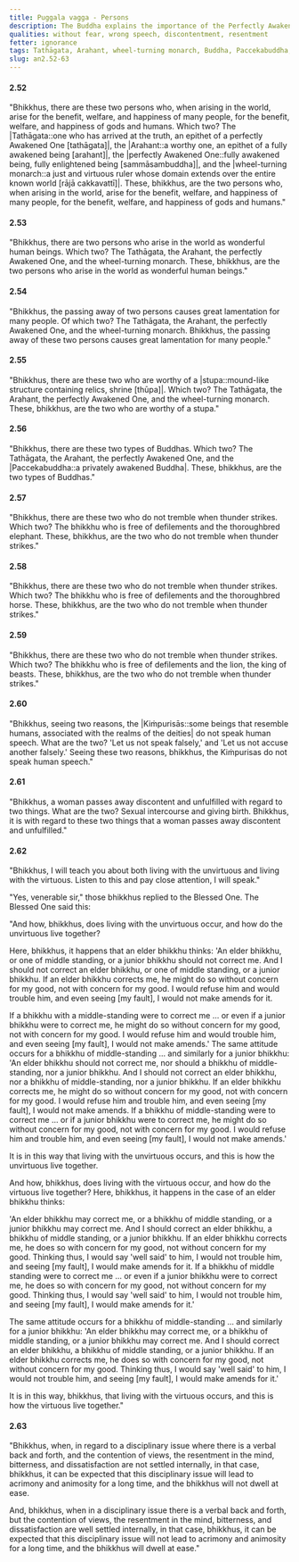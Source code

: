 ```yaml
---
title: Puggala vagga - Persons
description: The Buddha explains the importance of the Perfectly Awakened One and the wheel-turning monarch, shares about the two types of Buddhas, who does not tremble when a thunder strikes, how living with the unvirtuous and virtuous occurs, and the consequences of not internally settling contention of views and resentment arising from a disciplinary issue.
qualities: without fear, wrong speech, discontentment, resentment
fetter: ignorance
tags: Tathāgata, Arahant, wheel-turning monarch, Buddha, Paccekabuddha, discipline, contention, resentment, acrimony, animosity, virtuous, unvirtuous, an, an2
slug: an2.52-63
---
```


#### 2.52

"Bhikkhus, there are these two persons who, when arising in the world, arise for the benefit, welfare, and happiness of many people, for the benefit, welfare, and happiness of gods and humans. Which two? The |Tathāgata::one who has arrived at the truth, an epithet of a perfectly Awakened One [tathāgata]|, the |Arahant::a worthy one, an epithet of a fully awakened being [arahant]|, the |perfectly Awakened One::fully awakened being, fully enlightened being [sammāsambuddha]|, and the |wheel-turning monarch::a just and virtuous ruler whose domain extends over the entire known world [rājā cakkavattī]|. These, bhikkhus, are the two persons who, when arising in the world, arise for the benefit, welfare, and happiness of many people, for the benefit, welfare, and happiness of gods and humans."

#### 2.53

"Bhikkhus, there are two persons who arise in the world as wonderful human beings. Which two? The Tathāgata, the Arahant, the perfectly Awakened One, and the wheel-turning monarch. These, bhikkhus, are the two persons who arise in the world as wonderful human beings."

#### 2.54

"Bhikkhus, the passing away of two persons causes great lamentation for many people. Of which two? The Tathāgata, the Arahant, the perfectly Awakened One, and the wheel-turning monarch. Bhikkhus, the passing away of these two persons causes great lamentation for many people."

#### 2.55

"Bhikkhus, there are these two who are worthy of a |stupa::mound-like structure containing relics, shrine [thūpa]|. Which two? The Tathāgata, the Arahant, the perfectly Awakened One, and the wheel-turning monarch. These, bhikkhus, are the two who are worthy of a stupa."

#### 2.56

"Bhikkhus, there are these two types of Buddhas. Which two? The Tathāgata, the Arahant, the perfectly Awakened One, and the |Paccekabuddha::a privately awakened Buddha|. These, bhikkhus, are the two types of Buddhas."

#### 2.57

"Bhikkhus, there are these two who do not tremble when thunder strikes. Which two? The bhikkhu who is free of defilements and the thoroughbred elephant. These, bhikkhus, are the two who do not tremble when thunder strikes."

#### 2.58

"Bhikkhus, there are these two who do not tremble when thunder strikes. Which two? The bhikkhu who is free of defilements and the thoroughbred horse. These, bhikkhus, are the two who do not tremble when thunder strikes."

#### 2.59

"Bhikkhus, there are these two who do not tremble when thunder strikes. Which two? The bhikkhu who is free of defilements and the lion, the king of beasts. These, bhikkhus, are the two who do not tremble when thunder strikes."

#### 2.60

"Bhikkhus, seeing two reasons, the |Kiṁpurisās::some beings that resemble humans, associated with the realms of the deities| do not speak human speech. What are the two? 'Let us not speak falsely,' and 'Let us not accuse another falsely.' Seeing these two reasons, bhikkhus, the Kiṁpurisas do not speak human speech."

#### 2.61

"Bhikkhus, a woman passes away discontent and unfulfilled with regard to two things. What are the two? Sexual intercourse and giving birth. Bhikkhus, it is with regard to these two things that a woman passes away discontent and unfulfilled."

#### 2.62

"Bhikkhus, I will teach you about both living with the unvirtuous and living with the virtuous. Listen to this and pay close attention, I will speak."

"Yes, venerable sir," those bhikkhus replied to the Blessed One. The Blessed One said this:

"And how, bhikkhus, does living with the unvirtuous occur, and how do the unvirtuous live together?

Here, bhikkhus, it happens that an elder bhikkhu thinks: 'An elder bhikkhu, or one of middle standing, or a junior bhikkhu should not correct me. And I should not correct an elder bhikkhu, or one of middle standing, or a junior bhikkhu. If an elder bhikkhu corrects me, he might do so without concern for my good, not with concern for my good. I would refuse him and would trouble him, and even seeing [my fault], I would not make amends for it.

If a bhikkhu with a middle-standing were to correct me ... or even if a junior bhikkhu were to correct me, he might do so without concern for my good, not with concern for my good. I would refuse him and would trouble him, and even seeing [my fault], I would not make amends.' The same attitude occurs for a bhikkhu of middle-standing ... and similarly for a junior bhikkhu: 'An elder bhikkhu should not correct me, nor should a bhikkhu of middle-standing, nor a junior bhikkhu. And I should not correct an elder bhikkhu, nor a bhikkhu of middle-standing, nor a junior bhikkhu. If an elder bhikkhu corrects me, he might do so without concern for my good, not with concern for my good. I would refuse him and trouble him, and even seeing [my fault], I would not make amends. If a bhikkhu of middle-standing were to correct me ... or if a junior bhikkhu were to correct me, he might do so without concern for my good, not with concern for my good. I would refuse him and trouble him, and even seeing [my fault], I would not make amends.'

It is in this way that living with the unvirtuous occurs, and this is how the unvirtuous live together.

And how, bhikkhus, does living with the virtuous occur, and how do the virtuous live together? Here, bhikkhus, it happens in the case of an elder bhikkhu thinks:

'An elder bhikkhu may correct me, or a bhikkhu of middle standing, or a junior bhikkhu may correct me. And I should correct an elder bhikkhu, a bhikkhu of middle standing, or a junior bhikkhu. If an elder bhikkhu corrects me, he does so with concern for my good, not without concern for my good. Thinking thus, I would say 'well said' to him, I would not trouble him, and seeing [my fault], I would make amends for it. If a bhikkhu of middle standing were to correct me ... or even if a junior bhikkhu were to correct me, he does so with concern for my good, not without concern for my good. Thinking thus, I would say 'well said' to him, I would not trouble him, and seeing [my fault], I would make amends for it.'

The same attitude occurs for a bhikkhu of middle-standing ... and similarly for a junior bhikkhu: 'An elder bhikkhu may correct me, or a bhikkhu of middle standing, or a junior bhikkhu may correct me. And I should correct an elder bhikkhu, a bhikkhu of middle standing, or a junior bhikkhu. If an elder bhikkhu corrects me, he does so with concern for my good, not without concern for my good. Thinking thus, I would say 'well said' to him, I would not trouble him, and seeing [my fault], I would make amends for it.'

It is in this way, bhikkhus, that living with the virtuous occurs, and this is how the virtuous live together."

#### 2.63

"Bhikkhus, when, in regard to a disciplinary issue where there is a verbal back and forth, and the contention of views, the resentment in the mind, bitterness, and dissatisfaction are not settled internally, in that case, bhikkhus, it can be expected that this disciplinary issue will lead to acrimony and animosity for a long time, and the bhikkhus will not dwell at ease.

And, bhikkhus, when in a disciplinary issue there is a verbal back and forth, but the contention of views, the resentment in the mind, bitterness, and dissatisfaction are well settled internally, in that case, bhikkhus, it can be expected that this disciplinary issue will not lead to acrimony and animosity for a long time, and the bhikkhus will dwell at ease."